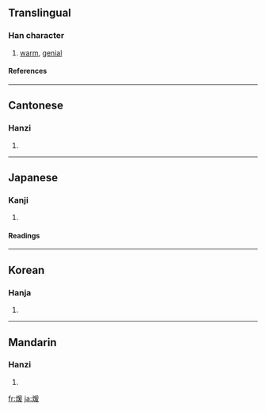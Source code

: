 ==Translingual==
===Han character===
{{Han char|rn=86|rad=火|as=09|sn=13|four=9284<sub>7</sub>|canj=火月一水 (FBME)}}
# [[warm]], [[genial]]
====References====
{{Han ref|kx=0676.220|dkj=19196|dj=1087.220|hdz=32219.050|uh=7156|ud=29014|bh=B7DC|bd=47068}}

----
==Cantonese==
===Hanzi===
{{yue-hanzi|jyut=|y=hyun1, nyun5}}
# {{defn|Cantonese}}

----
==Japanese==
===Kanji===
{{ja-kanji|grade=|rs=火09}}
# {{defn|Japanese}} 
====Readings====
{{ja-readings|on=[[だん]] (dan), [[けん]] (ken)|kun=[[あたためる]] (atatameru)}}

----
==Korean==
===Hanja===
{{ko-hanja|hangeul=난|eumhun=|rv=nan|mr=nan|y=nan}}
# {{defn|Korean}}

----
==Mandarin==
===Hanzi===
{{cmn-hanzi|pin=[[nuǎn]] ([[nuan3]])|wg=nuan<sup>3</sup>}}
# {{defn|Mandarin}}

[[fr:煖]]
[[ja:煖]]
